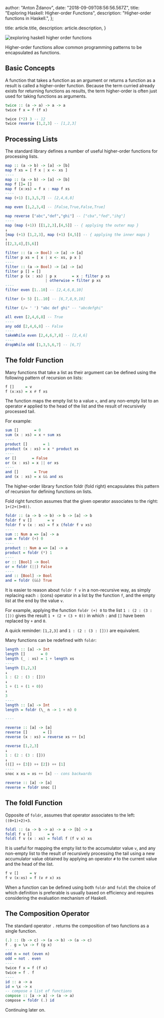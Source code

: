 
  author: "Anton Ždanov",
  date: "2018-09-09T08:56:56.567Z",
  title: "Exploring Haskell: Higher-order Functions",
  description: "Higher-order functions in Haskell.",
};

  title: article.title,
  description: article.description,
}


<Image
  src={exploringHaskellHigherOrderFunctions}
  alt="exploring haskell higher order functions"
/>

Higher-order functions allow common programming patterns to be encapsulated as functions.

## Basic Concepts

A function that takes a function as an argument or returns a function as a result is called a higher-order function.
Because the term curried already exists for returning functions as results, the term higher-order is often just used for taking functions as arguments.

```haskell
twice :: (a -> a) -> a -> a
twice f x = f (f x)

twice (*2) 3 -- 12
twice reverse [1,2,3] -- [1,2,3]
```

## Processing Lists

The standard library defines a number of useful higher-order functions for processing lists.

```haskell
map :: (a -> b) -> [a] -> [b]
map f xs = [ f x | x <- xs ]
----
map :: (a -> b) -> [a] -> [b]
map f []= []
map f (x:xs) = f x : map f xs
----
map (+1) [1,3,5,7] -- [2,4,6,8]

map even [1,2,3,4] -- [False,True,False,True]

map reverse ["abc","def","ghi"] -- ["cba","fed","ihg"]
----
map (map (+1)) [[1,2,3],[4,5]] -- { applying the outer map }
↓
[map (+1) [1,2,3], map (+1) [4,5]] -- { applying the inner maps }
↓
[[2,3,4],[5,6]]
```

```haskell
filter :: (a -> Bool) -> [a] -> [a]
filter p xs = [ x | x <- xs, p x ]
----
filter :: (a -> Bool) -> [a] -> [a]
filter p [] = []
filter p (x : xs) | p x       = x : filter p xs
                  | otherwise = filter p xs
----
filter even [1..10] -- [2,4,6,8,10]

filter (> 5) [1..10] -- [6,7,8,9,10]

filter (/= ' ') "abc def ghi" -- "abcdefghi"
```

```haskell
all even [2,4,6,8] -- True
----
any odd [2,4,6,8] -- False
----
takeWhile even [2,4,6,7,8] -- [2,4,6]
----
dropWhile odd [1,3,5,6,7] -- [6,7]
```

## The foldr Function

Many functions that take a list as their argument can be defined using the following pattern of recursion on lists:

```haskell
f []     = v
f (x:xs) = x # f xs
```

The function maps the empty list to a value `v`, and any non-empty list to an operator `#` applied to the head of the list and the result of recursively processed tail.

For example:

```haskell
sum []       = 0
sum (x : xs) = x + sum xs
----
product []       = 1
product (x : xs) = x * product xs
----
or []       = False
or (x : xs) = x || or xs
----
and []       = True
and (x : xs) = x && and xs
```

The higher-order library function foldr (fold right) encapsulates this pattern of recursion for defining functions on lists.

Fold right function assumes that the given operator associates to the right: `1+(2+(3+0))`.

```haskell
foldr :: (a -> b -> b) -> b -> [a] -> b
foldr f v []       = v
foldr f v (x : xs) = f x (foldr f v xs)
----
sum :: Num a => [a] -> a
sum = foldr (+) 0
----
product :: Num a => [a] -> a
product = foldr (*) 1
----
or :: [Bool] -> Bool
or = foldr (||) False
----
and :: [Bool] -> Bool
and = foldr (&&) True
```

It is easier to reason about `foldr f v` in a non-recursive way, as simply replacing each `:` (cons) operator in a list by the function `f`, and the empty list at the end by the value `v`.

For example, applying the function `foldr (+) 0` to the list `1 : (2 : (3 : []))` gives the result `1 + (2 + (3 + 0))` in which `:` and `[]` have been replaced by `+` and `0`.

A quick reminder: `[1,2,3]` and `1 : (2 : (3 : []))` are equivalent.

Many functions can be redefined with `foldr`:

```haskell
length :: [a] -> Int
length []       = 0
length (_ : xs) = 1 + length xs
----
length [1,2,3]
↓
1 : (2 : (3 : []))
↓
1 + (1 + (1 + 0))
↓
3
----
length :: [a] -> Int
length = foldr (\_ n -> 1 + n) 0

----

reverse :: [a] -> [a]
reverse []       = []
reverse (x : xs) = reverse xs ++ [x]

reverse [1,2,3]
↓
1 : (2 : (3 : []))
↓
(([] ++ [3]) ++ [2]) ++ [1]
----
snoc x xs = xs ++ [x] -- cons backwards

reverse :: [a] -> [a]
reverse = foldr snoc []
```

## The foldl Function

Opposite of `foldr`, assumes that operator associates to the left: `((0+1)+2)+3`.

```haskell
foldl :: (a -> b -> a) -> a -> [b] -> a
foldl f v []       = v
foldl f v (x : xs) = foldl f (f v x) xs
```

It is useful for mapping the empty list to the accumulator value `v`, and any non-empty list to the result of recursively processing the tail using a new accumulator value obtained by applying an operator `#` to the current value and the head of the list.

```haskell
f v []     = v
f v (x:xs) = f (v # x) xs
```

When a function can be defined using both `foldr` and `foldl` the choice of which definition is preferable is usually based on efficiency and requires considering the evaluation mechanism of Haskell.

## The Composition Operator

The standard operator `.` returns the composition of two functions as a single function.

```haskell
(.) :: (b -> c) -> (a -> b) -> (a -> c)
f . g = \x -> f (g x)
----
odd n = not (even n)
odd = not . even
----
twice f x = f (f x)
twice = f . f
----
id :: a -> a
id = \x -> x
-- compose a list of functions
compose :: [a -> a] -> (a -> a)
compose = foldr (.) id
```

Continuing later on.
